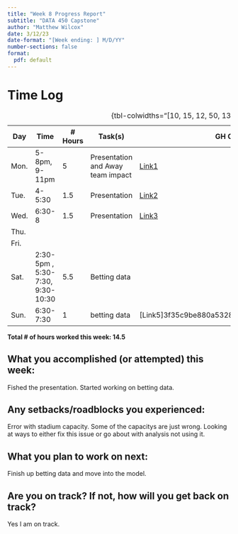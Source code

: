 ```yaml
---
title: "Week 8 Progress Report"
subtitle: "DATA 450 Capstone"
author: "Matthew Wilcox"
date: 3/12/23
date-format: "[Week ending: ] M/D/YY"
number-sections: false
format:
  pdf: default
---
```


# Time Log

| Day  | Time  | \# Hours | Task(s) | GH Commit(s) |
|------|-------|----------|---------|--------|
| Mon.  | 5-8pm, 9-11pm | 5 | Presentation and Away team impact | [Link1](https://github.com/MatthewlWilcox/Capstone/commit/87bc2e111336e83606070b890e39dc72a3f7b7aa) |
| Tue.  | 4-5:30 | 1.5 | Presentation | [Link2](https://github.com/MatthewlWilcox/Capstone/commit/87bc2e111336e83606070b890e39dc72a3f7b7aa) |
| Wed.  | 6:30-8 | 1.5 | Presentation | [Link3](https://github.com/MatthewlWilcox/Capstone/commit/e14696514ecc93b496bffa48af0c573b9a81e2ba) |
| Thu.  |  |  |  |  |
| Fri.  |  |  |  |  |
| Sat.  | 2:30-5pm , 5:30-7:30, 9:30-10:30 | 5.5 | Betting data |  |
| Sun.  | 6:30-7:30 | 1 | betting data | [Link5]3f35c9be880a5328cc80000eb25ee2d522ea6f4b) |

: {tbl-colwidths="[10, 15, 12, 50, 13]"}

**Total \# of hours worked this week: 14.5**

## What you accomplished (or attempted) this week:

Fished the presentation. Started working on betting data.

## Any setbacks/roadblocks you experienced:

Error with stadium capacity. Some of the capacitys are just wrong. Looking at ways to either fix this issue or go about with analysis not using it. 

## What you plan to work on next:

Finish up betting data and move into the model.

## Are you on track? If not, how will you get back on track?

Yes I am on track.
